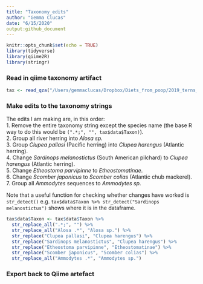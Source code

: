 ```yaml
---
title: "Taxonomy_edits"
author: "Gemma Clucas"
date: "6/15/2020"
output:github_document
---
```


```r
knitr::opts_chunk$set(echo = TRUE)
library(tidyverse)
library(qiime2R)
library(stringr)
```

### Read in qiime taxonomy artifact

```r
tax <- read_qza("/Users/gemmaclucas/Dropbox/Diets_from_poop/2019_terns_puffins_fecal_data_analysis/MiFish/final_taxonomy_superblast/superblast_taxonomy.qza")
```

### Make edits to the taxonomy strings

The edits I am making are, in this order:  
1. Remove the entire taxonomy string except the species name (the base R way to do this would be ```(".*;", "", tax$data$Taxon)```).  
2. Group all river herring into *Alosa sp.*  
3. Group *Clupea pallasi* (Pacific herring) into *Clupea harengus* (Atlantic herring).  
4. Change *Sardinops melanostictus* (South American pilchard) to *Clupea harengus* (Atlantic herring).  
5. Change *Etheostoma parvipinne* to *Etheostomatinae*.  
6. Change *Scomber japonicus* to *Scomber colias* (Atlantic chub mackerel).  
7. Group all *Ammodytes* sequences to *Ammodytes sp*.  

Note that a useful function for checking whether changes have worked is ```str_detect()``` e.g. ```tax$data$Taxon %>% str_detect("Sardinops melanostictus")``` shows where it is in the dataframe.

```r
tax$data$Taxon <- tax$data$Taxon %>% 
  str_replace_all(".*;", "") %>% 
  str_replace_all("Alosa .*", "Alosa sp.") %>% 
  str_replace("Clupea pallasi", "Clupea harengus") %>% 
  str_replace("Sardinops melanostictus", "Clupea harengus") %>% 
  str_replace("Etheostoma parvipinne", "Etheostomatinae") %>% 
  str_replace("Scomber japonicus", "Scomber colias") %>% 
  str_replace_all("Ammodytes .*", "Ammodytes sp.")

```

### Export back to Qiime artefact
